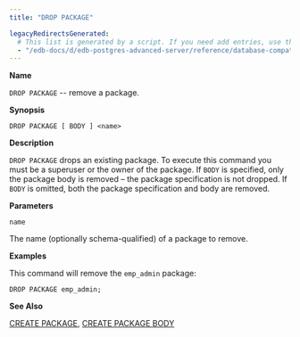 ```yaml
---
title: "DROP PACKAGE"

legacyRedirectsGenerated:
  # This list is generated by a script. If you need add entries, use the `legacyRedirects` key.
  - "/edb-docs/d/edb-postgres-advanced-server/reference/database-compatibility-for-oracle-developers-reference-guide/12/Database_Compatibility_for_Oracle_Developers_Reference_Guide.1.063.html"
---
```


<div id="drop_package" class="registered_link"></div>

**Name**

`DROP PACKAGE` -- remove a package.

**Synopsis**

```text
DROP PACKAGE [ BODY ] <name>
```

**Description**

`DROP PACKAGE` drops an existing package. To execute this command you must be a superuser or the owner of the package. If `BODY` is specified, only the package body is removed – the package specification is not dropped. If `BODY` is omitted, both the package specification and body are removed.

**Parameters**

`name`

 The name (optionally schema-qualified) of a package to remove.

**Examples**

This command will remove the `emp_admin` package:

```text
DROP PACKAGE emp_admin;
```

**See Also**

[CREATE PACKAGE](26_create_package/#create_package), [CREATE PACKAGE BODY](27_create_package_body/#create_package_body)
